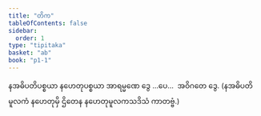 ```yaml
---
title: "တိက"
tableOfContents: false
sidebar:
  order: 1
type: "tipitaka"
basket: "ab"
book: "p1-1"
---
```



<DynamicBreadcrumb />

<Paragraph number="799" book="p1-1">
နအဓိပတိပစ္စယာ နဟေတုပစ္စယာ အာရမ္မဏေ ဒွေ …ပေ…  အဝိဂတေ ဒွေ. (နအဓိပတိမူလကံ နဟေတုမှိ ဌိတေန နဟေတုမူလကသဒိသံ ကာတဗ္ဗံ.)
</Paragraph>